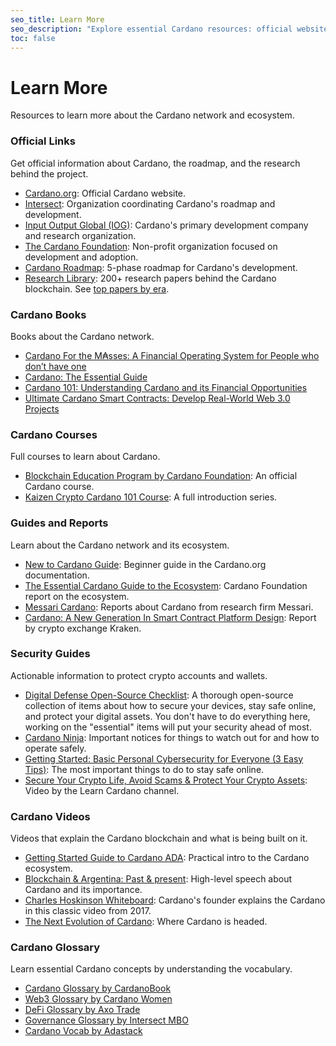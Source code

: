```yaml
---
seo_title: Learn More
seo_description: "Explore essential Cardano resources: official websites, intro courses, guides, reports, books, and security best practices. Discover everything you need!"
toc: false
---
```


# Learn More

Resources to learn more about the Cardano network and ecosystem.

### Official Links

Get official information about Cardano, the roadmap, and the research behind the project.

- [Cardano.org](https://cardano.org/)<OS url="https://github.com/cardano-foundation/cardano-org" />: Official Cardano website.
- [Intersect](https://www.intersectmbo.org/)<OS url="https://github.com/IntersectMBO" />: Organization coordinating Cardano's roadmap and development.
- [Input Output Global (IOG)](https://iohk.io/)<OS url="https://github.com/input-output-hk" />: Cardano's primary development company and research organization.
- [The Cardano Foundation](https://cardanofoundation.org/)<OS url="https://github.com/cardano-foundation" />: Non-profit organization focused on development and adoption.
- [Cardano Roadmap](https://roadmap.cardano.org/en/): 5-phase roadmap for Cardano's development.
- [Research Library](https://iohk.io/en/research/library/): 200+ research papers behind the Cardano blockchain. See [top papers by era](https://cardano.org/research).

### Cardano Books

Books about the Cardano network.

- [Cardano For the M₳sses: A Financial Operating System for People who don’t have one](https://www.amazon.com/dp/B0B912X5G6)<OS url="https://github.com/johnnygreeney/CardanoForTheMasses" />
- [Cardano: The Essential Guide](https://www.amazon.com/dp/B0B1DSTS3X)
- [Cardano 101: Understanding Cardano and its Financial Opportunities](https://www.amazon.com/dp/B0C524H491)
- [Ultimate Cardano Smart Contracts: Develop Real-World Web 3.0 Projects](https://www.amazon.com/Ultimate-Cardano-Smart-Contracts-Development/dp/8197396531/)<OS url="https://github.com/lley154" />

### Cardano Courses

Full courses to learn about Cardano.

- [Blockchain Education Program by Cardano Foundation](https://academy.cardanofoundation.org/)<OS url="https://github.com/cardano-foundation/cardano-academy/" />: An official Cardano course.
- [Kaizen Crypto Cardano 101 Course](https://www.youtube.com/playlist?list=PLrbMFdXZnzoAwfxIVo-SQ_qEBCqbwuU6o): A full introduction series.

### Guides and Reports

Learn about the Cardano network and its ecosystem.

- [New to Cardano Guide](https://docs.cardano.org/about-cardano/new-to-cardano/)<OS url="https://github.com/cardano-foundation/cardano-org" />: Beginner guide in the Cardano.org documentation.
- [The Essential Cardano Guide to the Ecosystem](https://services.iohk.io/hubfs/EssentialCardano/PDF/Essential%20Cardano%20Guide%20to%20the%20Ecosystem.pdf?hsLang=en)<OS url="https://github.com/cardano-foundation/" />: Cardano Foundation report on the ecosystem.
- [Messari Cardano](https://messari.io/project/cardano/research)<OS url="https://github.com/messari" />: Reports about Cardano from research firm Messari.
- [Cardano: A New Generation In Smart Contract Platform Design](https://blog.kraken.com/crypto-education/kraken-intelligence/cardano-a-new-generation-in-smart-contract-platform-design)<OS url="https://github.com/krakenfx" />: Report by crypto exchange Kraken.

### Security Guides

Actionable information to protect crypto accounts and wallets.

- [Digital Defense Open-Source Checklist](https://digital-defense.io/)<OS url="https://github.com/lissy93/personal-security-checklist" />: A thorough open-source collection of items about how to secure your devices, stay safe online, and protect your digital assets. You don't have to do everything here, working on the "essential" items will put your security ahead of most.
- [Cardano Ninja](https://cardano.ninja/): Important notices for things to watch out for and how to operate safely.
- [Getting Started: Basic Personal Cybersecurity for Everyone (3 Easy Tips)](https://avoidthehack.com/getting-started-cybersecurity): The most important things to do to stay safe online.
- [Secure Your Crypto Life, Avoid Scams & Protect Your Crypto Assets](https://www.youtube.com/watch?v=W2YeB5clm0k): Video by the Learn Cardano channel.

### Cardano Videos

Videos that explain the Cardano blockchain and what is being built on it.

- [Getting Started Guide to Cardano ADA](https://www.youtube.com/watch?v=vOqjHEnoRWU): Practical intro to the Cardano ecosystem.
- [Blockchain & Argentina: Past & present](https://www.youtube.com/watch?v=SkixwjCzQ9c): High-level speech about Cardano and its importance.
- [Charles Hoskinson Whiteboard](https://www.youtube.com/watch?v=Ja9D0kpksxw): Cardano's founder explains the Cardano in this classic video from 2017.
- [The Next Evolution of Cardano](https://www.youtube.com/watch?v=_s4OauGIzNg): Where Cardano is headed.

### Cardano Glossary

Learn essential Cardano concepts by understanding the vocabulary.

- [Cardano Glossary by CardanoBook](https://cardanobook.com/glossary/)<OS url="https://github.com/johnnygreeney" />
- [Web3 Glossary by Cardano Women](https://cardanowomen.io/web3-glossary)
- [DeFi Glossary by Axo Trade](https://wiki.axo.trade/axo-defi-glossary)
- [Governance Glossary by Intersect MBO](https://docs.intersectmbo.org/glossary/general-glossary)<OS url="https://github.com/IntersectMBO" />
- [Cardano Vocab by Adastack](./cardano_vocab.mdx)<OS url="https://github.com/adastackio/adastack.io" />
